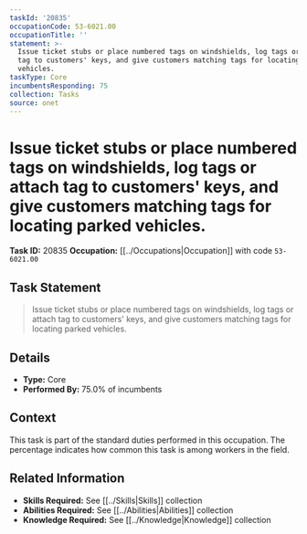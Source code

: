 ```yaml
---
taskId: '20835'
occupationCode: 53-6021.00
occupationTitle: ''
statement: >-
  Issue ticket stubs or place numbered tags on windshields, log tags or attach
  tag to customers' keys, and give customers matching tags for locating parked
  vehicles.
taskType: Core
incumbentsResponding: 75
collection: Tasks
source: onet
---
```

# Issue ticket stubs or place numbered tags on windshields, log tags or attach tag to customers' keys, and give customers matching tags for locating parked vehicles.

**Task ID:** 20835
**Occupation:** [[../Occupations|Occupation]] with code `53-6021.00`

## Task Statement

> Issue ticket stubs or place numbered tags on windshields, log tags or attach tag to customers' keys, and give customers matching tags for locating parked vehicles.

## Details

- **Type:** Core
- **Performed By:** 75.0% of incumbents

## Context

This task is part of the standard duties performed in this occupation. The percentage indicates how common this task is among workers in the field.

## Related Information

- **Skills Required:** See [[../Skills|Skills]] collection
- **Abilities Required:** See [[../Abilities|Abilities]] collection
- **Knowledge Required:** See [[../Knowledge|Knowledge]] collection
